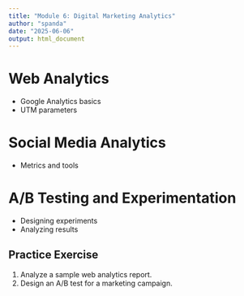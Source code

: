 ```yaml
---
title: "Module 6: Digital Marketing Analytics"
author: "spanda"
date: "2025-06-06"
output: html_document
---
```


# Web Analytics

- Google Analytics basics
- UTM parameters

# Social Media Analytics

- Metrics and tools

# A/B Testing and Experimentation

- Designing experiments
- Analyzing results

## Practice Exercise

1. Analyze a sample web analytics report.
2. Design an A/B test for a marketing campaign.
